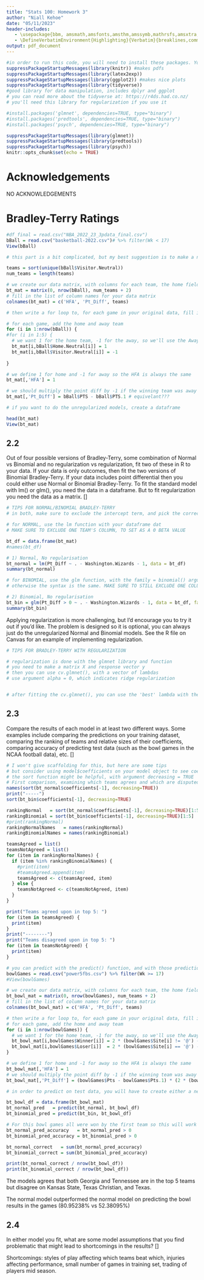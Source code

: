```yaml
---
title: "Stats 100: Homework 3"
author: "Niall Kehoe"
date: "05/11/2023"
header-includes:
   - \usepackage{bbm, amsmath,amsfonts,amsthm,amssymb,mathrsfs,amsxtra,amscd,latexsym, xcolor, graphicx, fvextra}
   - \DefineVerbatimEnvironment{Highlighting}{Verbatim}{breaklines,commandchars=\\\{\}}
output: pdf_document
---
```


\newcommand{\Var}{\mathrm{Var}}

```r
#in order to run this code, you will need to install these packages. You can do so by going to the install button, or by going to the console and typing, for example, install.packages("knitr")
suppressPackageStartupMessages(library(knitr)) #makes pdfs
suppressPackageStartupMessages(library(latex2exp))
suppressPackageStartupMessages(library(ggplot2)) #makes nice plots
suppressPackageStartupMessages(library(tidyverse))
#good library for data manipulation, includes dplyr and ggplot
# you can read more about the tidyverse at: https://r4ds.had.co.nz/
# you'll need this library for regularization if you use it

#install.packages('glmnet', dependencies=TRUE, type="binary")
#install.packages('predtools', dependencies=TRUE, type="binary")
#install.packages('psych', dependencies=TRUE, type="binary")

suppressPackageStartupMessages(library(glmnet))
suppressPackageStartupMessages(library(predtools))
suppressPackageStartupMessages(library(psych))
knitr::opts_chunk$set(echo = TRUE)
```

# Acknowledgements

NO ACKNOWLEDGEMENTS

# Bradley-Terry Ratings

```r

#df_final = read.csv("NBA_2022_23_3pdata_final.csv")
bBall = read.csv("basketball-2022.csv")# %>% filter(Wk < 17)
View(bBall)

# this part is a bit complicated, but my best suggestion is to make a new matrix full of zeroes to fill in

teams = sort(unique(bBall$Visitor.Neutral))
num_teams = length(teams)

# we create our data matrix, with columns for each team, the home field intercept and the pt difference
bt_mat = matrix(0, nrow(bBall), num_teams + 2)
# fill in the list of column names for your data matrix
colnames(bt_mat) = c('HFA', 'Pt_Diff', teams)

# then write a for loop to, for each game in your original data, fill in the point diff, home field, and each team's column appropriately

# for each game, add the home and away team
for (i in 1:nrow(bBall)) {
#for (i in 1:5) {
  # we want 1 for the home team, -1 for the away, so we'll use the Away column which tells us if the winner was Away or not
  bt_mat[i,bBall$Home.Neutral[i]] = 1
  bt_mat[i,bBall$Visitor.Neutral[i]] = -1
  
}

# we define 1 for home and -1 for away so the HFA is always the same
bt_mat[,'HFA'] = 1

# we should multiply the point diff by -1 if the winning team was away
bt_mat[,'Pt_Diff'] = bBall$PTS - bBall$PTS.1 # equivelant??? 

# if you want to do the unregularized models, create a dataframe

head(bt_mat)
View(bt_mat)
```

## 2.2

Out of four possible versions of Bradley-Terry, some combination of Normal vs Binomial and no regularization vs regularization, fit two of these in R to your data. If your data is only outcomes, then fit the two versions of Binomial Bradley-Terry. If your data includes point differential then you could either use Normal or Binomial Bradley-Terry. \textit{Hint:} To fit the standard model with lm() or glm(), you need the data in a dataframe. But to fit regularization you need the data as a matrix. [\textbf{8 points}]

```r

# TIPS FOR NORMAL/BINOMIAL BRADLEY-TERRY
# in both, make sure to exclude the intercept term, and pick the correct response (point diff vs game outcome)

# for NORMAL, use the lm function with your dataframe dat
# MAKE SURE TO EXCLUDE ONE TEAM'S COLUMN, TO SET AS A 0 BETA VALUE

bt_df = data.frame(bt_mat)
#names(bt_df)

# 1) Normal, No regularisation
bt_normal = lm(Pt_Diff ~ . - Washington.Wizards - 1, data = bt_df)
summary(bt_normal)

# for BINOMIAL, use the glm function, with the family = binomial() argument
# otherwise the syntax is the same. MAKE SURE TO STILL EXCLUDE ONE COLUMN

# 2) Binomial, No regularisation
bt_bin = glm(Pt_Diff > 0 ~ . - Washington.Wizards - 1, data = bt_df, family = binomial())
summary(bt_bin)
```

Applying regularization is more challenging, but I'd encourage you to try it out if you'd like. The problem is designed so it is optional, you can always just do the unregularized Normal and Binomial models. See the R file on Canvas for an example of implementing regularization.

```r

# TIPS FOR BRADLEY-TERRY WITH REGULARIZATION

# regularization is done with the glmnet library and function
# you need to make a matrix X and response vector y
# then you can use cv.glmnet(), with a vector of lambdas
# use argument alpha = 0, which indicates ridge regularization


# after fitting the cv.glmnet(), you can use the 'best' lambda with the predict function, with the name of your fit, the X vector, and argument s = 'lambda_min'

```

## 2.3

Compare the results of each model in at least two different ways. Some examples include comparing the predictions on your training dataset, comparing the ranking of teams and relative sizes of their coefficients, comparing accuracy of predicting test data (such as the bowl games in the NCAA football data), etc. [\textbf{4 points}]

```r

# I won't give scaffolding for this, but here are some tips
# but consider using model$coefficients on your model object to see coefficients
# the sort function might be helpful, with argument decreasing = TRUE
# First comparison, examining which teams agrees and which are disputed
names(sort(bt_normal$coefficients[-1], decreasing=TRUE))
print("-----")
sort(bt_bin$coefficients[-1], decreasing=TRUE)

rankingNormal   = sort(bt_normal$coefficients[-1], decreasing=TRUE)[1:5] # -1 to remove HFA
rankingBinomial = sort(bt_bin$coefficients[-1], decreasing=TRUE)[1:5]    # -1 to remove HFA
#print(rankingNormal)
rankingNormalNames   = names(rankingNormal)
rankingBinomialNames = names(rankingBinomial)

teamsAgreed = list()
teamsNotAgreed = list()
for (item in rankingNormalNames) {
  if (item %in% rankingBinomialNames) {
    #print(item)
    #teamsAgreed.append(item)
    teamsAgreed <- c(teamsAgreed, item)
  } else {
    teamsNotAgreed <- c(teamsNotAgreed, item)
  }
}

print("Teams agreed upon in top 5: ")
for (item in teamsAgreed) {
  print(item)
}
print("--------")
print("Teams disagreed upon in top 5: ")
for (item in teamsNotAgreed) {
  print(item)
}
```

```r

# you can predict with the predict() function, and with those predictions determine which team the model thinks will win a game
bowlGames = read.csv("power5fbs.csv") %>% filter(Wk >= 17)
#View(bowlGames)

# we create our data matrix, with columns for each team, the home field intercept and the pt difference
bt_bowl_mat = matrix(0, nrow(bowlGames), num_teams + 2)
# fill in the list of column names for your data matrix
colnames(bt_bowl_mat) = c('HFA', 'Pt_Diff', teams)

# then write a for loop to, for each game in your original data, fill in the point diff, home field, and each team's column appropriately
# for each game, add the home and away team
for (i in 1:nrow(bowlGames)) {
  # we want 1 for the home team, -1 for the away, so we'll use the Away column which tells us if the winner was Away or not
  bt_bowl_mat[i,bowlGames$Winner[i]] = 2 * (bowlGames$Site[i] != '@') - 1
  bt_bowl_mat[i,bowlGames$Loser[i]]  = 2 * (bowlGames$Site[i] == '@') - 1
}

# we define 1 for home and -1 for away so the HFA is always the same
bt_bowl_mat[,'HFA'] = 1
# we should multiply the point diff by -1 if the winning team was away
bt_bowl_mat[,'Pt_Diff'] = (bowlGames$Pts - bowlGames$Pts.1) * (2 * (bowlGames$Site != '@') - 1)

# in order to predict on test data, you will have to create either a new dataframe or matrix with the same number of columns/labeling format

bt_bowl_df = data.frame(bt_bowl_mat)
bt_normal_pred   = predict(bt_normal, bt_bowl_df)
bt_binomial_pred = predict(bt_bin, bt_bowl_df)

# For this bowl games all were won by the first team so this will work
bt_normal_pred_accuracy   = bt_normal_pred > 0
bt_binomial_pred_accuracy = bt_binomial_pred > 0

bt_normal_correct   = sum(bt_normal_pred_accuracy)
bt_binomial_correct = sum(bt_binomial_pred_accuracy)

print(bt_normal_correct / nrow(bt_bowl_df))
print(bt_binomial_correct / nrow(bt_bowl_df))

```

The models agrees that both Georgia and Tennessee are in the top 5 teams but disagree on Kansas State, Texas Christian, and Texas.

The normal model outperformed the normal model on predicting the bowl results in the games (80.95238% vs 52.38095%)

## 2.4

In either model you fit, what are some model assumptions that you find problematic that might lead to shortcomings in the results? [\textbf{2 points}]

Shortcomings: styles of play affecting which teams beat which, injuries affecting performance, small number of games in training set, trading of players mid season.
